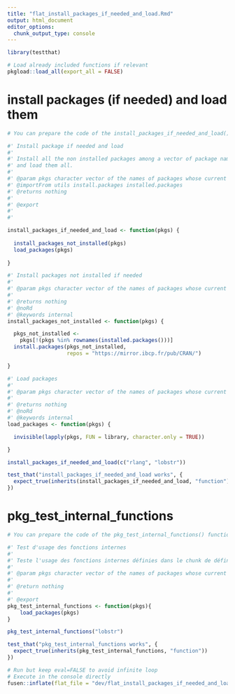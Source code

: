 ```yaml
---
title: "flat_install_packages_if_needed_and_load.Rmd"
output: html_document
editor_options: 
  chunk_output_type: console
---
```


```r
library(testthat)
```

<!--
 You need to run the 'description' chunk in the '0-dev_history.Rmd' file before continuing your code there.
-->

```r
# Load already included functions if relevant
pkgload::load_all(export_all = FALSE)
```

# install packages (if needed) and load them
    
```r
# You can prepare the code of the install_packages_if_needed_and_load() function here
```

```r

#' Install package if needed and load
#' 
#' Install all the non installed packages among a vector of package names
#' and load them all.
#' 
#' @param pkgs character vector of the names of packages whose current versions should be downloaded from the repositories.
#' @importFrom utils install.packages installed.packages
#' @returns nothing
#' 
#' @export
#'
#'

install_packages_if_needed_and_load <- function(pkgs) {
  
  install_packages_not_installed(pkgs)
  load_packages(pkgs)
  
}

#' Install packages not installed if needed
#'
#' @param pkgs character vector of the names of packages whose current versions should be downloaded from the repositories.
#'
#' @returns nothing
#' @noRd
#' @keywords internal
install_packages_not_installed <- function(pkgs) {

  pkgs_not_installed <- 
    pkgs[!(pkgs %in% rownames(installed.packages()))]
  install.packages(pkgs_not_installed,
                   repos = "https://mirror.ibcp.fr/pub/CRAN/")

}

#' Load packages
#' 
#' @param pkgs character vector of the names of packages whose current versions should be downloaded from the repositories.
#'
#' @returns nothing
#' @noRd
#' @keywords internal
load_packages <- function(pkgs) {

  invisible(lapply(pkgs, FUN = library, character.only = TRUE))

}

```
  
```r
install_packages_if_needed_and_load(c("rlang", "lobstr"))
```
  
```r
test_that("install_packages_if_needed_and_load works", {
  expect_true(inherits(install_packages_if_needed_and_load, "function")) 
})
```

# pkg_test_internal_functions
    
```r
# You can prepare the code of the pkg_test_internal_functions() function here
```
  
```r
#' Test d'usage des fonctions internes
#' 
#' Teste l'usage des fonctions internes définies dans le chunk de définition de la fonction install_packages_if_needed and load
#' 
#' @param pkgs character vector of the names of packages whose current versions should be downloaded from the repositories.
#'
#' @return nothing
#' 
#' @export
pkg_test_internal_functions <- function(pkgs){
    load_packages(pkgs)
}
```
  
```r
pkg_test_internal_functions("lobstr")
```
  
```r
test_that("pkg_test_internal_functions works", {
  expect_true(inherits(pkg_test_internal_functions, "function")) 
})
```
  

  

```r
# Run but keep eval=FALSE to avoid infinite loop
# Execute in the console directly
fusen::inflate(flat_file = "dev/flat_install_packages_if_needed_and_load.Rmd", vignette_name = "package install if needed and load")
```
